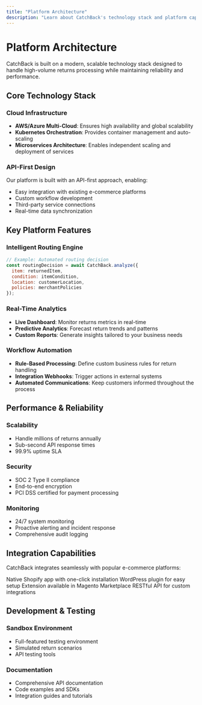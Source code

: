 ```yaml
---
title: "Platform Architecture"
description: "Learn about CatchBack's technology stack and platform capabilities"
---
```


# Platform Architecture

CatchBack is built on a modern, scalable technology stack designed to handle high-volume returns processing while maintaining reliability and performance.

## Core Technology Stack

### Cloud Infrastructure
- **AWS/Azure Multi-Cloud**: Ensures high availability and global scalability
- **Kubernetes Orchestration**: Provides container management and auto-scaling
- **Microservices Architecture**: Enables independent scaling and deployment of services

### API-First Design
Our platform is built with an API-first approach, enabling:
- Easy integration with existing e-commerce platforms
- Custom workflow development
- Third-party service connections
- Real-time data synchronization

## Key Platform Features

### Intelligent Routing Engine
```javascript
// Example: Automated routing decision
const routingDecision = await CatchBack.analyze({
  item: returnedItem,
  condition: itemCondition,
  location: customerLocation,
  policies: merchantPolicies
});
```

### Real-Time Analytics
- **Live Dashboard**: Monitor returns metrics in real-time
- **Predictive Analytics**: Forecast return trends and patterns
- **Custom Reports**: Generate insights tailored to your business needs

### Workflow Automation
- **Rule-Based Processing**: Define custom business rules for return handling
- **Integration Webhooks**: Trigger actions in external systems
- **Automated Communications**: Keep customers informed throughout the process

## Performance & Reliability

### Scalability
- Handle millions of returns annually
- Sub-second API response times
- 99.9% uptime SLA

### Security
- SOC 2 Type II compliance
- End-to-end encryption
- PCI DSS certified for payment processing

### Monitoring
- 24/7 system monitoring
- Proactive alerting and incident response
- Comprehensive audit logging

## Integration Capabilities

CatchBack integrates seamlessly with popular e-commerce platforms:

<Tabs>
  <Tab title="Shopify">
    Native Shopify app with one-click installation
  </Tab>
  <Tab title="WooCommerce">
    WordPress plugin for easy setup
  </Tab>
  <Tab title="Magento">
    Extension available in Magento Marketplace
  </Tab>
  <Tab title="Custom">
    RESTful API for custom integrations
  </Tab>
</Tabs>

## Development & Testing

### Sandbox Environment
- Full-featured testing environment
- Simulated return scenarios
- API testing tools

### Documentation
- Comprehensive API documentation
- Code examples and SDKs
- Integration guides and tutorials
